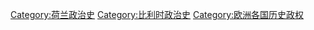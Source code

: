 [[Category:荷兰政治史|Category:荷兰政治史]]
[[Category:比利时政治史|Category:比利时政治史]]
[[Category:欧洲各国历史政权|Category:欧洲各国历史政权]]